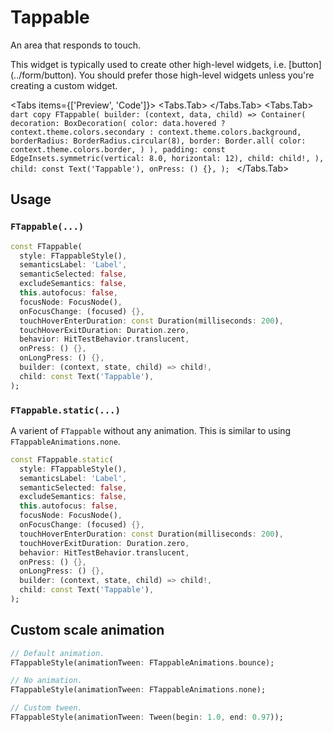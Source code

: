 
# Tappable

An area that responds to touch.

<LinkBadgeGroup>
  <LinkBadge
    label="API Reference"
    href="https://pub.dev/documentation/forui/latest/forui.foundation/FTappable-class.html"
  />
</LinkBadgeGroup>

<Callout type="info">
  This widget is typically used to create other high-level widgets, i.e. [button](../form/button). You should prefer
  those high-level widgets unless you're creating a custom widget.
</Callout>

<Tabs items={['Preview', 'Code']}>
  <Tabs.Tab>
    <Widget name="tappable" query={{}} height={300} />
  </Tabs.Tab>
  <Tabs.Tab>
    ```dart copy FTappable( builder: (context, data, child) => Container( decoration: BoxDecoration( color: data.hovered
    ? context.theme.colors.secondary : context.theme.colors.background, borderRadius: BorderRadius.circular(8), border:
    Border.all( color: context.theme.colors.border, ) ), padding: const EdgeInsets.symmetric(vertical: 8.0, horizontal:
    12), child: child!, ), child: const Text('Tappable'), onPress: () {}, ); ```
  </Tabs.Tab>
</Tabs>

## Usage

### `FTappable(...)`

```dart copy
const FTappable(
  style: FTappableStyle(),
  semanticsLabel: 'Label',
  semanticSelected: false,
  excludeSemantics: false,
  this.autofocus: false,
  focusNode: FocusNode(),
  onFocusChange: (focused) {},
  touchHoverEnterDuration: const Duration(milliseconds: 200),
  touchHoverExitDuration: Duration.zero,
  behavior: HitTestBehavior.translucent,
  onPress: () {},
  onLongPress: () {},
  builder: (context, state, child) => child!,
  child: const Text('Tappable'),
);
```

### `FTappable.static(...)`

A varient of `FTappable` without any animation. This is similar to using `FTappableAnimations.none`.

```dart copy
const FTappable.static(
  style: FTappableStyle(),
  semanticsLabel: 'Label',
  semanticSelected: false,
  excludeSemantics: false,
  this.autofocus: false,
  focusNode: FocusNode(),
  onFocusChange: (focused) {},
  touchHoverEnterDuration: const Duration(milliseconds: 200),
  touchHoverExitDuration: Duration.zero,
  behavior: HitTestBehavior.translucent,
  onPress: () {},
  onLongPress: () {},
  builder: (context, state, child) => child!,
  child: const Text('Tappable'),
);
```

## Custom scale animation

```dart copy
// Default animation.
FTappableStyle(animationTween: FTappableAnimations.bounce);

// No animation.
FTappableStyle(animationTween: FTappableAnimations.none);

// Custom tween.
FTappableStyle(animationTween: Tween(begin: 1.0, end: 0.97));
```
